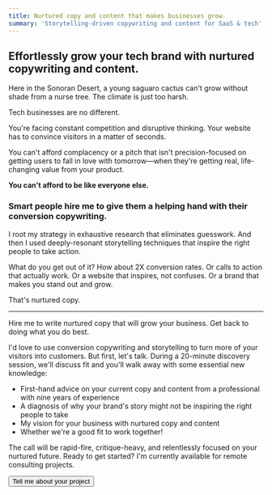 ```yaml
---
title: Nurtured copy and content that makes businesses grow.
summary: 'Storytelling-driven copywriting and content for SaaS & tech'
---
```


<Clients clients="IBM,Johnson & Johnson,Autodesk,RedHat">
  <Client src="ibm.svg" name="IBM" width="60" height="24" />
  <Client src="johnson-johnson.svg" name="Johnson & Johnson" width="154" height="28" />
  <Client src="autodesk.svg" name="Autodesk" width="124" height="16" />
  <Client src="redhat.svg" name="RedHat" width="85" height="24" />
</Clients>

## Effortlessly grow your tech brand with nurtured copywriting and content.

Here in the Sonoran Desert, a young saguaro cactus can't grow without shade from a nurse tree. The climate is just too
harsh.

Tech businesses are no different.

You're facing constant competition and disruptive thinking. Your website has to convince visitors in a matter of
seconds.

You can't afford complacency or a pitch that isn't precision-focused on getting users to fall in love with tomorrow—when
they're getting real, life-changing value from your product.

**You can't afford to be like everyone else.**

### Smart people hire me to give them a helping hand with their conversion copywriting.

I root my strategy in exhaustive research that eliminates guesswork. And then I used deeply-resonant storytelling
techniques that inspire the right people to take action.

What do you get out of it? How about 2X conversion rates. Or calls to action that actually work. Or a website that
inspires, not confuses. Or a brand that makes you stand out and grow.

That's nurtured copy.

---

Hire me to write nurtured copy that will grow your business. Get back to doing what you do best.

I'd love to use conversion copywriting and storytelling to turn more of your visitors into customers. But first, let's talk. During a 20-minute discovery session, we'll discuss fit and you'll walk away with some essential new knowledge:

- First-hand advice on your current copy and content from a professional with nine years of experience
- A diagnosis of why your brand's story might not be inspiring the right people to take
- My vision for your business with nurtured copy and content
- Whether we're a good fit to work together!

The call will be rapid-fire, critique-heavy, and relentlessly focused on your nurtured future. Ready to get started? I'm currently available for remote consulting projects.

<Button href="/contact">Tell me about your project</Button>
